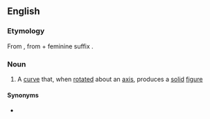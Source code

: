 ==English==

===Etymology===
From {{etyl|la|en}} {{m|la|generatrix}}, from {{m|la|generator}} + feminine suffix {{m|la|-trix}}.

===Noun===
{{en-noun|generatrices|+}}

# {{lb|en|geometry}} A [[curve]] that, when [[rotated]] about an [[axis]], produces a [[solid]] [[figure]]

====Synonyms====
* {{l|en|describent}}